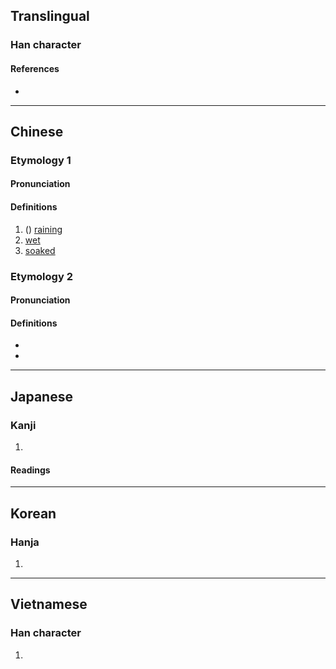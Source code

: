 {{character info/new}}
{{also|泷|滝}}
==Translingual==
{{Han simplified forms|瀧|滝|泷}}

===Han character===
{{Han char|rn=85|rad=水|as=16|sn=19|four=31111|canj=EYBP|ids=⿰氵龍}}

====References====
* {{Han ref|kx=0660.190|dkj=18671|dj=1070.120|hdz=31784.170|uh=7027|ud=28711|bh=F25D|bd=62045}}

----

==Chinese==
{{zh-forms|s=泷}}

===Etymology 1===

====Pronunciation====
{{zh-pron
|m=lóng
|c=long4,lung4
|h=pfs=
|md=
|mn=
|w=
|mc=
|oc=
|cat=v,a
}}
{{attn|ltc}}{{attn|och|Middle+Old Chinese needs to be distributed}}

====Definitions====
{{zh-hanzi}}

# ({{zh-only|瀧瀧}}) [[raining]]
# [[wet]]
# [[soaked]]

===Etymology 2===

====Pronunciation====
{{zh-pron
|m=shuāng
|c=soeng1
|w=
|mc=y
|oc=y
|cat=pn
}}

====Definitions====
{{zh-hanzi}}

* {{zh-only|瀧水|a [[river]] in [[Guangdong]] [[province]]}}
* {{zh-l|瀧岡}}

----

==Japanese==

===Kanji===
{{ja-kanji|grade=|rs=水16}}

# {{defn|lang=ja|sort=水16}}

====Readings====
{{ja-readings
|goon=ろう<ろう
|kanon=ろう<らう
|kun=たき
}}

----

==Korean==

===Hanja===
{{ko-hanja|hangeul=[[룡]]>[[용]]|eumhun=|rv=ryong>yong|mr=ryong>yong|y=lyong>yong}}

# {{defn|lang=ko|sort=水16}}

----

==Vietnamese==

===Han character===
{{vi-hantu|[[rông]], [[rồng]], [[sông]], [[lung]], [[sang]], [[tình]], [[tịnh]]|rs=水16}}

# {{defn|lang=vi|sort=水16}}